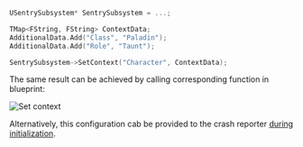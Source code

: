 ```cpp
USentrySubsystem* SentrySubsystem = ...;

TMap<FString, FString> ContextData;
AdditionalData.Add("Class", "Paladin");
AdditionalData.Add("Role", "Taunt");

SentrySubsystem->SetContext("Character", ContextData);
```

The same result can be achieved by calling corresponding function in blueprint:

![Set context](unreal_set_context.png)

Alternatively, this configuration cab be provided to the crash reporter [during initialization](/platforms/unreal/setup-crashreporter/#configure-attributes).
